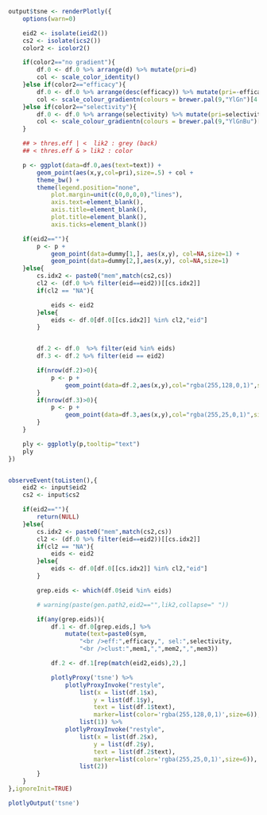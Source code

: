 ```r
output$tsne <- renderPlotly({
	options(warn=0)

	eid2 <- isolate(ieid2())
	cs2 <- isolate(ics2())
	color2 <- icolor2()

	if(color2=="no gradient"){
		df.0 <- df.0 %>% arrange(d) %>% mutate(pri=d)
		col <- scale_color_identity()
	}else if(color2=="efficacy"){
		df.0 <- df.0 %>% arrange(desc(efficacy)) %>% mutate(pri=-efficacy)
		col <- scale_colour_gradientn(colours = brewer.pal(9,"YlGn")[4:9])
	}else if(color2=="selectivity"){
		df.0 <- df.0 %>% arrange(selectivity) %>% mutate(pri=selectivity)
		col <- scale_colour_gradientn(colours = brewer.pal(9,"YlGnBu")[4:9])
	}

	## > thres.eff | <  lik2 : grey (back)
	## < thres.eff & > lik2 : color

	p <- ggplot(data=df.0,aes(text=text)) +
	    geom_point(aes(x,y,col=pri),size=.5) + col +
		theme_bw() +
	    theme(legend.position="none",
			plot.margin=unit(c(0,0,0,0),"lines"),
			axis.text=element_blank(),
			axis.title=element_blank(),
			plot.title=element_blank(),
			axis.ticks=element_blank())

	if(eid2==""){
		p <- p + 
		    geom_point(data=dummy[1,], aes(x,y), col=NA,size=1) +
		    geom_point(data=dummy[2,],aes(x,y), col=NA,size=1)
	}else{
		cs.idx2 <- paste0("mem",match(cs2,cs))
		cl2 <- (df.0 %>% filter(eid==eid2))[[cs.idx2]]
		if(cl2 == "NA"){

			eids <- eid2
		}else{
			eids <- df.0[df.0[[cs.idx2]] %in% cl2,"eid"]
		}


		df.2 <- df.0  %>% filter(eid %in% eids)
		df.3 <- df.2 %>% filter(eid == eid2)

		if(nrow(df.2)>0){
			p <- p +
				geom_point(data=df.2,aes(x,y),col="rgba(255,128,0,1)",size=1.2) # 6th trace, lik < lik2
		}
		if(nrow(df.3)>0){
			p <- p +
				geom_point(data=df.3,aes(x,y),col="rgba(255,25,0,1)",size=1.2) # 7th trace, lik >= lik2
		}
	}

	ply <- ggplotly(p,tooltip="text")
	ply
})


observeEvent(toListen(),{
	eid2 <- input$eid2
	cs2 <- input$cs2

	if(eid2==""){
		return(NULL)
	}else{
		cs.idx2 <- paste0("mem",match(cs2,cs))
		cl2 <- (df.0 %>% filter(eid==eid2))[[cs.idx2]]
		if(cl2 == "NA"){
			eids <- eid2
		}else{
			eids <- df.0[df.0[[cs.idx2]] %in% cl2,"eid"]
		}

		grep.eids <- which(df.0$eid %in% eids)

		# warning(paste(gen.path2,eid2=="",lik2,collapse=" "))

		if(any(grep.eids)){
			df.1 <- df.0[grep.eids,] %>%
				mutate(text=paste0(sym,
			        "<br />eff:",efficacy,", sel:",selectivity,
			        "<br />clust:",mem1,",",mem2,",",mem3))

			df.2 <- df.1[rep(match(eid2,eids),2),]

			plotlyProxy('tsne') %>%
		        plotlyProxyInvoke("restyle", 
		        	list(x = list(df.1$x), 
		        		y = list(df.1$y),
		        		text = list(df.1$text),
		        		marker=list(color='rgba(255,128,0,1)',size=6)),
		        	list(1)) %>%
		        plotlyProxyInvoke("restyle", 
		        	list(x = list(df.2$x), 
		        		y = list(df.2$y),
		        		text = list(df.2$text),
		        		marker=list(color='rgba(255,25,0,1)',size=6)),
		        	list(2))
	    }
	}
},ignoreInit=TRUE)
```
```r
plotlyOutput('tsne')
```
